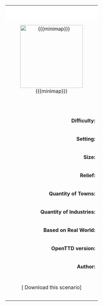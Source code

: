 {| class="wikitable" style="width:410px;text-align:center"
|-
|colspan="2" style="background:white;border:none;padding:10px;font-size:150%"| {{{title}}}
|- 
|align="center"| [[File:{{{minimap}}}|200px]]
|align="center"| [[File:{{{screenshot}}}|200px]]
|-
|colspan="2" style="padding-top:10px;padding-bottom:10px;font-style:italic"|{{{description}}}
|-
|align="right"| '''Difficulty:''' ||align="left"| {{{difficulty}}}
|-
|align="right"| '''Setting:''' ||align="left"| {{{setting}}}
|-
|align="right"| '''Size:''' ||align="left"| {{{size}}}
|-
|align="right"| '''Relief:''' ||align="left"| {{{relief}}}
|-
|align="right"| '''Quantity of Towns:''' ||align="left"| {{{towns}}} 
|-
|align="right"| '''Quantity of Industries:''' ||align="left"| {{{industries}}} 
|-
|align="right"| '''Based on Real World:''' ||align="left"| {{{realworld}}}
|-
|align="right"| '''OpenTTD version:''' ||align="left"| {{{version}}}
|-
|align="right"| '''Author:''' ||align="left"| {{{author}}}
|-
|colspan="2" align="center" style="padding-top:10px;padding-bottom:10px;"|[{{{download_url}}} Download this scenario]
|-
|}